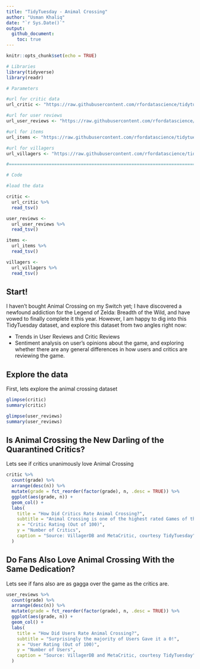 ```yaml
---
title: "TidyTuesday - Animal Crossing"
author: "Usman Khaliq"
date: "`r Sys.Date()`"
output: 
  github_document:
    toc: true
---
```


```r
knitr::opts_chunk$set(echo = TRUE)
```

```r
# Libraries
library(tidyverse)
library(readr)

# Parameters

#url for critic data
url_critic <- "https://raw.githubusercontent.com/rfordatascience/tidytuesday/master/data/2020/2020-05-05/critic.tsv"

#url for user reviews
url_user_reviews <- "https://raw.githubusercontent.com/rfordatascience/tidytuesday/master/data/2020/2020-05-05/user_reviews.tsv"

#url for items 
url_items <- "https://raw.githubusercontent.com/rfordatascience/tidytuesday/master/data/2020/2020-05-05/items.csv"

#url for villagers
url_villagers <- "https://raw.githubusercontent.com/rfordatascience/tidytuesday/master/data/2020/2020-05-05/villagers.csv"

#===============================================================================

# Code 

#load the data

critic <- 
  url_critic %>% 
  read_tsv()

user_reviews <-
  url_user_reviews %>% 
  read_tsv()

items <-
  url_items %>% 
  read_tsv()

villagers <-
  url_villagers %>% 
  read_tsv()

```

## Start!

I haven't bought Animal Crossing on my Switch yet; I have discovered a newfound addiction for the Legend of Zelda: Breadth of the Wild, and have vowed to finally complete it this year. However, I am happy to dig into this TidyTuesday dataset, and explore this dataset from two angles right now:

* Trends in User Reviews and Critic Reviews
* Sentiment analysis on user's opinions about the game, and exploring whether there are any general differences in how users and critics are reviewing the game.

## Explore the data

First, lets explore the animal crossing dataset

```r
glimpse(critic)
summary(critic)
```

```r
glimpse(user_reviews)
summary(user_reviews)
```

## Is Animal Crossing the New Darling of the Quarantined Critics? 

Lets see if critics unanimously love Animal Crossing

```r

critic %>%
  count(grade) %>% 
  arrange(desc(n)) %>% 
  mutate(grade = fct_reorder(factor(grade), n, .desc = TRUE)) %>% 
  ggplot(aes(grade, n)) +
  geom_col() +
  labs(
    title = "How Did Critics Rate Animal Crossing?",
    subtitle = "Animal Crossing is one of the highest rated Games of the Pandemic Year so far",
    x = "Critic Rating (Out of 100)",
    y = "Number of Critics",
    caption = "Source: VillagerDB and MetaCritic, courtesy TidyTuesday"
  )
```

## Do Fans Also Love Animal Crossing With the Same Dedication?

Lets see if fans also are as gagga over the game as the critics are.

```r
user_reviews %>%
  count(grade) %>% 
  arrange(desc(n)) %>% 
  mutate(grade = fct_reorder(factor(grade), n, .desc = TRUE)) %>% 
  ggplot(aes(grade, n)) +
  geom_col() +
  labs(
    title = "How Did Users Rate Animal Crossing?",
    subtitle = "Surprisingly the majority of Users Gave it a 0!",
    x = "User Rating (Out of 100)",
    y = "Number of Users",
    caption = "Source: VillagerDB and MetaCritic, courtesy TidyTuesday"
  )

```


